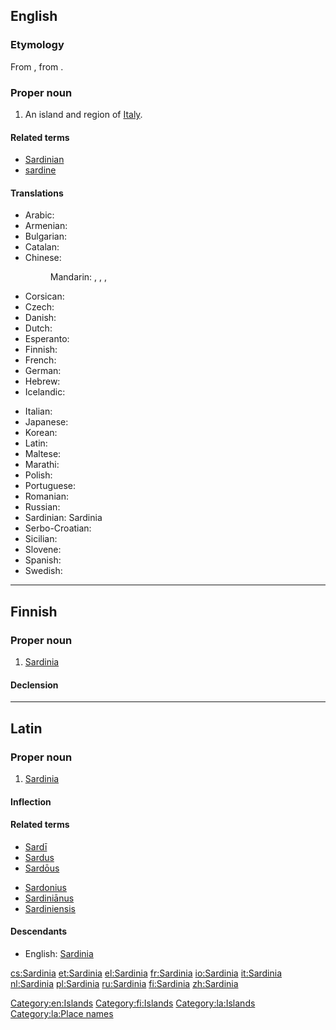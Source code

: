 {{also|Sardinía}}
==English==

{{wikipedia|lang=en}}

===Etymology===
From {{etyl|la|en}} {{term|Sardinia|lang=la}}, from {{etyl|grc|en}} {{term|Σαρδώ|lang=grc}}.

===Proper noun===
{{en-proper noun}}

# An island and region of [[Italy]].

====Related terms====
* [[Sardinian]]
* [[sardine]]

====Translations====
{{trans-top|island of Italy}}
* Arabic: {{t-|ar|سردينيا|f|tr=sardiinya}}
* Armenian: {{t-|hy|Սարդինիա|tr=Sardinia}}
* Bulgarian: {{t+|bg|Сардиния}}
* Catalan: {{t-|ca|Sardenya}}
* Chinese:
*: Mandarin: {{t|cmn|薩丁島|sc=Hani}}, {{t|cmn|萨丁岛|tr=Sàdīng dǎo|sc=Hani}}, {{t|cmn|撒丁島|sc=Hani}}, {{t|cmn|撒丁岛|tr=Sādīng dǎo|sc=Hani}}
* Corsican: {{t-|co|Sardegna}}
* Czech: {{t+|cs|Sardinie|f}}
* Danish: {{t-|da|Sardinien}}
* Dutch: {{t+|nl|Sardinië|n}}
* Esperanto: {{t-|eo|Sardio}}
* Finnish: {{t+|fi|Sardinia}}
* French: {{t+|fr|Sardaigne|f}}
* German: {{t+|de|Sardinien|n}}
* Hebrew: {{t-|he|סרדיניה}}
* Icelandic: {{t-|is|Sardinía|f}}
{{trans-mid}}
* Italian: {{t+|it|Sardegna|f}}
* Japanese: {{t-|ja|サルディニア島|tr=Sarudinia-tō}}
* Korean: {{t-|ko|사르데냐|tr=Sareudenya}}
* Latin: {{t-|la|Sardinia|f}}
* Maltese: {{t-|mt|Sardenja}}
* Marathi: {{t-|mr|सार्डिनिया|tr=sārḍiniyā|sc=Deva}}
* Polish: {{t+|pl|Sardynia|f}}
* Portuguese: {{t+|pt|Sardenha}}
* Romanian: {{t-|ro|Sardinia|f}}
* Russian: {{t+|ru|Сардиния|f|tr=Sardínija}}
* Sardinian: Sardinia {{f}}
* Serbo-Croatian: {{t-|sh|Sardinija|f}}
* Sicilian: {{t-|scn|Sardigna|f}}
* Slovene: {{t+|sl|Sardinija|alt=Sardínija|f}}
* Spanish: {{t+|es|Cerdeña|f}}
* Swedish: {{t-|sv|Sardinien}}
{{trans-bottom}}

[[Category:en:Islands]]

----

==Finnish==

===Proper noun===
{{fi-proper noun}}

# [[#English|Sardinia]]

====Declension====
{{fi-decl-kulkija|Sardini|nopl=1}}

[[Category:fi:Islands]]

----

==Latin==

===Proper noun===
{{la-proper noun|Sardinia|Sardiniae|Sardiniae|f|first}}

# [[#English|Sardinia]]

====Inflection====
{{la-decl-1st-loc|Sardini}}

====Related terms====
{{top2}}
* [[Sardi|Sardī]]
* [[Sardus]]
* [[Sardous|Sardōus]]
{{mid2}}
* [[Sardonius]]
* [[Sardinianus|Sardiniānus]]
* [[Sardiniensis]]
{{bottom}}

====Descendants====
* English: [[#English|Sardinia]]

[[Category:la:Islands]]
[[Category:la:Place names]]

[[cs:Sardinia]]
[[et:Sardinia]]
[[el:Sardinia]]
[[fr:Sardinia]]
[[io:Sardinia]]
[[it:Sardinia]]
[[nl:Sardinia]]
[[pl:Sardinia]]
[[ru:Sardinia]]
[[fi:Sardinia]]
[[zh:Sardinia]]